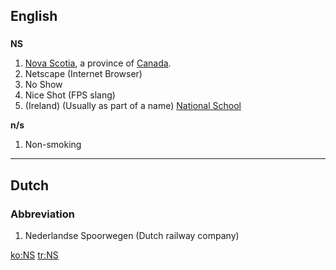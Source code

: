 {{see|ns|n's|N's}}
==English==
==={{abbreviation}}===
'''NS'''

#[[Nova Scotia]], a province of [[Canada]].
#Netscape (Internet Browser)
#No Show
#Nice Shot (FPS slang)
#(Ireland) (Usually as part of a name) [[w:National school|National School]]

'''n/s'''
# Non-smoking

----

==Dutch==
===Abbreviation===
#Nederlandse Spoorwegen (Dutch railway company)

[[ko:NS]]
[[tr:NS]]